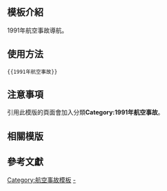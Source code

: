 <includeonly><!-- 在這裡加入模板的保護標識 --></includeonly><noinclude>{{Documentation subpage}}</noinclude>
<!-- 在本行下編輯模板說明 -->

== 模板介紹 ==

1991年航空事故導航。

==使用方法==

<pre>{{1991年航空事故}}</pre>

== 注意事項 ==

引用此模版的頁面會加入分類'''Category:1991年航空事故'''。

== 相關模版 ==

{{歷年航空事故模板}}

== 參考文獻 ==

<includeonly>
<!-- 本行下加入模板的分類 -->
[[Category:航空事故模板]]
[[Category:1991年航空事故|-]]
</includeonly>